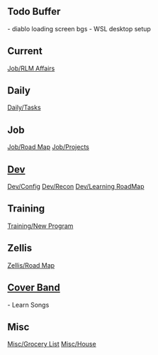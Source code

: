== Todo Buffer ==
- diablo loading screen bgs
- WSL desktop setup

== Current ==
[[Job/RLM Affairs]]

== Daily ==
[[Daily/Tasks]]

== Job ==
[[Job/Road Map]]
[[Job/Projects]]

== [[Dev]] ==
[[Dev/Config]]
[[Dev/Recon]]
[[Dev/Learning RoadMap]]

== Training ==
[[Training/New Program]]

== Zellis ==
[[Zellis/Road Map]]

== [[Cover Band]] ==
- Learn Songs

== Misc ==
[[Misc/Grocery List]]
[[Misc/House]]

